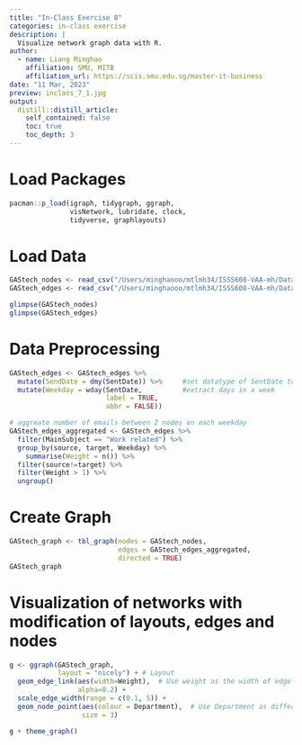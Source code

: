 ```yaml
---
title: "In-Class Exercise 8"
categories: in-class exercise
description: |
  Visualize network graph data with R.
author:
  - name: Liang Minghao
    affiliation: SMU, MITB
    affiliation_url: https://scis.smu.edu.sg/master-it-business
date: "11 Mar, 2023"
preview: inclass_7_1.jpg
output:
  distill::distill_article:
    self_contained: false
    toc: true
    toc_depth: 3
---
```


# Load Packages

```r
pacman::p_load(igraph, tidygraph, ggraph, 
               visNetwork, lubridate, clock,
               tidyverse, graphlayouts)
```

# Load Data

```r
GAStech_nodes <- read_csv("/Users/minghaooo/mtlmh34/ISSS608-VAA-mh/Data/s8/GAStech_email_node.csv")
GAStech_edges <- read_csv("/Users/minghaooo/mtlmh34/ISSS608-VAA-mh/Data/s8/GAStech_email_edge-v2.csv")

glimpse(GAStech_nodes)
glimpse(GAStech_edges)
```

# Data Preprocessing

```r
GAStech_edges <- GAStech_edges %>%
  mutate(SendDate = dmy(SentDate)) %>%     #set datatype of SentDate to Date
  mutate(Weekday = wday(SentDate,          #extract days in a week
                        label = TRUE,
                        abbr = FALSE))

# aggreate number of emails between 2 nodes on each weekday
GAStech_edges_aggregated <- GAStech_edges %>%
  filter(MainSubject == "Work related") %>%
  group_by(source, target, Weekday) %>%
    summarise(Weight = n()) %>%
  filter(source!=target) %>%
  filter(Weight > 1) %>%
  ungroup()
```

# Create Graph


```r
GAStech_graph <- tbl_graph(nodes = GAStech_nodes,
                           edges = GAStech_edges_aggregated, 
                           directed = TRUE)
GAStech_graph
```

# Visualization of networks with modification of layouts, edges and nodes

```r
g <- ggraph(GAStech_graph, 
            layout = "nicely") + # Layout
  geom_edge_link(aes(width=Weight),  # Use weight as the width of edge
                 alpha=0.2) +
  scale_edge_width(range = c(0.1, 5)) +
  geom_node_point(aes(colour = Department),  # Use Department as different colours of nodes
                  size = 3)

g + theme_graph()
```

